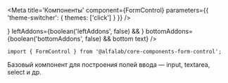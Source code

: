 


<Meta
    title='Компоненты'
    component={FormControl}
    parameters={{ 'theme-switcher': { themes: ['click'] } }}
/>


<!-- Canvas -->

<Story name='FormControl'>
    <FormControl
        block={boolean('block', true)}
        size={select('size', ['s', 'm', 'l', 'xl'], 's')}
        disabled={boolean('disabled', false)}
        filled={boolean('filled', false)}
        focused={boolean('focused', false)}
        label={text('label', '')}
        hint={text('hint', '')}
        error={text('error', '')}
        rightAddons={boolean('rightAddons', false) && !text('error') && <Icon />}
        leftAddons={boolean('leftAddons', false) && <Icon />}
        bottomAddons={boolean('bottomAddons', false) && <span>bottom text</span>}
    />
</Story>


<!-- Docs -->

<ComponentHeader
    name='FormControl'
    version={version}
    package='@alfalab/core-components-form-control'
    stage={3}
    design='https://www.figma.com/file/hqSP3L6qu8UcL3sf18Su1M/Web-Components?node-id=49%3A0'
/>

```tsx
import { FormControl } from '@alfalab/core-components-form-control';
```

Базовый компонент для построения полей ввода — input, textarea, select и др.

<FormControl block={true} label='Label' hint='Hint' />


<Props of={FormControl} />
